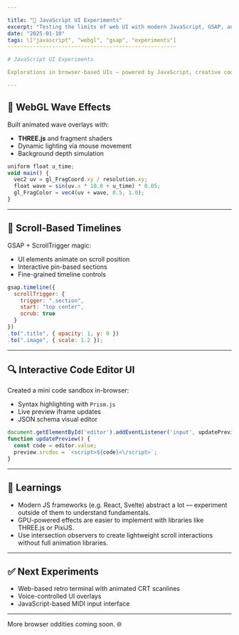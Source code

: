 ```yaml
---

title: "🧪 JavaScript UI Experiments"
excerpt: "Testing the limits of web UI with modern JavaScript, GSAP, and WebGL."
date: "2025-01-10"
tags: \["javascript", "webgl", "gsap", "experiments"]
-----------------------------------------------------

# JavaScript UI Experiments

Explorations in browser-based UIs — powered by JavaScript, creative coding libraries, and GPU-accelerated effects.

---
```


## 🌊 WebGL Wave Effects

Built animated wave overlays with:

* **THREE.js** and fragment shaders
* Dynamic lighting via mouse movement
* Background depth simulation

```js
uniform float u_time;
void main() {
  vec2 uv = gl_FragCoord.xy / resolution.xy;
  float wave = sin(uv.x * 10.0 + u_time) * 0.05;
  gl_FragColor = vec4(uv + wave, 0.5, 1.0);
}
```

---

## 🚀 Scroll-Based Timelines

GSAP + ScrollTrigger magic:

* UI elements animate on scroll position
* Interactive pin-based sections
* Fine-grained timeline controls

```js
gsap.timeline({
  scrollTrigger: {
    trigger: ".section",
    start: "top center",
    scrub: true
  }
})
.to(".title", { opacity: 1, y: 0 })
.to(".image", { scale: 1.2 });
```

---

## 🔍 Interactive Code Editor UI

Created a mini code sandbox in-browser:

* Syntax highlighting with `Prism.js`
* Live preview iframe updates
* JSON schema visual editor

```js
document.getElementById('editor').addEventListener('input', updatePreview);
function updatePreview() {
  const code = editor.value;
  preview.srcdoc = `<script>${code}<\/script>`;
}
```

---

## 🧠 Learnings

* Modern JS frameworks (e.g. React, Svelte) abstract a lot — experiment outside of them to understand fundamentals.
* GPU-powered effects are easier to implement with libraries like THREE.js or PixiJS.
* Use intersection observers to create lightweight scroll interactions without full animation libraries.

---

## ✅ Next Experiments

* Web-based retro terminal with animated CRT scanlines
* Voice-controlled UI overlays
* JavaScript-based MIDI input interface

---

More browser oddities coming soon. 🌐
